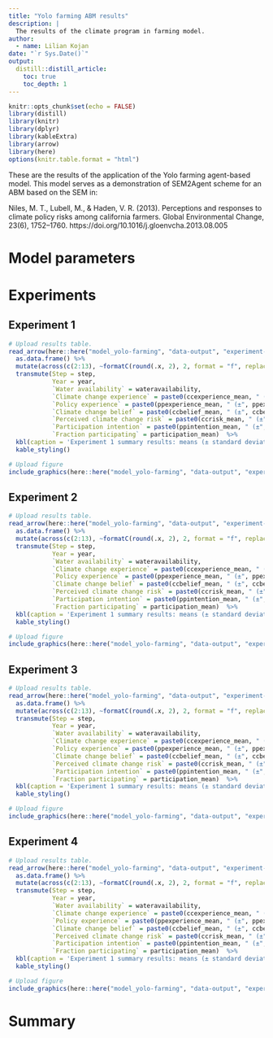```yaml
---
title: "Yolo farming ABM results"
description: |
  The results of the climate program in farming model.
author:
  - name: Lilian Kojan
date: "`r Sys.Date()`"
output: 
  distill::distill_article:
    toc: true
    toc_depth: 1
---
```


```r
knitr::opts_chunk$set(echo = FALSE)
library(distill)
library(knitr)
library(dplyr)
library(kableExtra)
library(arrow)
library(here)
options(knitr.table.format = "html")
```

These are the results of the application of the Yolo farming agent-based model.
This model serves as a demonstration of SEM2Agent scheme for an ABM based on the SEM in:

Niles, M. T., Lubell, M., & Haden, V. R. (2013). Perceptions and responses to climate policy risks among california farmers. Global Environmental Change, 23(6), 1752–1760. https://doi.org/10.1016/j.gloenvcha.2013.08.005

# Model parameters

# Experiments
## Experiment 1
```r
# Upload results table.
read_arrow(here::here("model_yolo-farming", "data-output", "experiment-1_summary.arrow")) %>%
  as.data.frame() %>%
  mutate(across(c(2:13), ~formatC(round(.x, 2), 2, format = "f", replace.zero = TRUE))) %>%
  transmute(Step = step,
            Year = year,
            `Water availability` = wateravailability,
            `Climate change experience` = paste0(ccexperience_mean, " (±", ccexperience_std, ")"),
            `Policy experience` = paste0(ppexperience_mean, " (±", ppexperience_std, ")"),
            `Climate change belief` = paste0(ccbelief_mean, " (±", ccbelief_std, ")"),
            `Perceived climate change risk` = paste0(ccrisk_mean, " (±", ccrisk_std, ")"),
            `Participation intention` = paste0(ppintention_mean, " (±", ppintention_std, ")"),
            `Fraction participating` = participation_mean)  %>% 
  kbl(caption = 'Experiment 1 summary results: means (± standard deviation)') %>%
  kable_styling()
```
```r
# Upload figure
include_graphics(here::here("model_yolo-farming", "data-output", "experiment-1_figure.png"))
```


## Experiment 2
```r
# Upload results table.
read_arrow(here::here("model_yolo-farming", "data-output", "experiment-2_summary.arrow")) %>%
  as.data.frame() %>%
  mutate(across(c(2:13), ~formatC(round(.x, 2), 2, format = "f", replace.zero = TRUE))) %>%
  transmute(Step = step,
            Year = year,
            `Water availability` = wateravailability,
            `Climate change experience` = paste0(ccexperience_mean, " (±", ccexperience_std, ")"),
            `Policy experience` = paste0(ppexperience_mean, " (±", ppexperience_std, ")"),
            `Climate change belief` = paste0(ccbelief_mean, " (±", ccbelief_std, ")"),
            `Perceived climate change risk` = paste0(ccrisk_mean, " (±", ccrisk_std, ")"),
            `Participation intention` = paste0(ppintention_mean, " (±", ppintention_std, ")"),
            `Fraction participating` = participation_mean)  %>% 
  kbl(caption = 'Experiment 1 summary results: means (± standard deviation)') %>%
  kable_styling()
```
```r
# Upload figure
include_graphics(here::here("model_yolo-farming", "data-output", "experiment-2_figure.png"))
```
## Experiment 3
```r
# Upload results table.
read_arrow(here::here("model_yolo-farming", "data-output", "experiment-3_summary.arrow")) %>%
  as.data.frame() %>%
  mutate(across(c(2:13), ~formatC(round(.x, 2), 2, format = "f", replace.zero = TRUE))) %>%
  transmute(Step = step,
            Year = year,
            `Water availability` = wateravailability,
            `Climate change experience` = paste0(ccexperience_mean, " (±", ccexperience_std, ")"),
            `Policy experience` = paste0(ppexperience_mean, " (±", ppexperience_std, ")"),
            `Climate change belief` = paste0(ccbelief_mean, " (±", ccbelief_std, ")"),
            `Perceived climate change risk` = paste0(ccrisk_mean, " (±", ccrisk_std, ")"),
            `Participation intention` = paste0(ppintention_mean, " (±", ppintention_std, ")"),
            `Fraction participating` = participation_mean)  %>% 
  kbl(caption = 'Experiment 1 summary results: means (± standard deviation)') %>%
  kable_styling()
```
```r
# Upload figure
include_graphics(here::here("model_yolo-farming", "data-output", "experiment-3_figure.png"))
```
## Experiment 4
```r
# Upload results table.
read_arrow(here::here("model_yolo-farming", "data-output", "experiment-4_summary.arrow")) %>%
  as.data.frame() %>%
  mutate(across(c(2:13), ~formatC(round(.x, 2), 2, format = "f", replace.zero = TRUE))) %>%
  transmute(Step = step,
            Year = year,
            `Water availability` = wateravailability,
            `Climate change experience` = paste0(ccexperience_mean, " (±", ccexperience_std, ")"),
            `Policy experience` = paste0(ppexperience_mean, " (±", ppexperience_std, ")"),
            `Climate change belief` = paste0(ccbelief_mean, " (±", ccbelief_std, ")"),
            `Perceived climate change risk` = paste0(ccrisk_mean, " (±", ccrisk_std, ")"),
            `Participation intention` = paste0(ppintention_mean, " (±", ppintention_std, ")"),
            `Fraction participating` = participation_mean)  %>% 
  kbl(caption = 'Experiment 1 summary results: means (± standard deviation)') %>%
  kable_styling()
```
```r
# Upload figure
include_graphics(here::here("model_yolo-farming", "data-output", "experiment-4_figure.png"))
```
# Summary